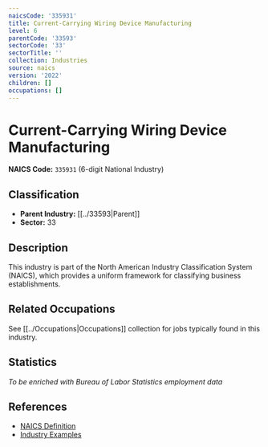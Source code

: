 ```yaml
---
naicsCode: '335931'
title: Current-Carrying Wiring Device Manufacturing
level: 6
parentCode: '33593'
sectorCode: '33'
sectorTitle: ''
collection: Industries
source: naics
version: '2022'
children: []
occupations: []
---
```

# Current-Carrying Wiring Device Manufacturing

**NAICS Code:** `335931` (6-digit National Industry)

## Classification

- **Parent Industry:** [[../33593|Parent]]
- **Sector:** 33

## Description

This industry is part of the North American Industry Classification System (NAICS), which provides a uniform framework for classifying business establishments.

## Related Occupations

See [[../Occupations|Occupations]] collection for jobs typically found in this industry.

## Statistics

*To be enriched with Bureau of Labor Statistics employment data*

## References

- [NAICS Definition](https://www.census.gov/naics/)
- [Industry Examples](https://www.census.gov/naics/2022NAICS/)
